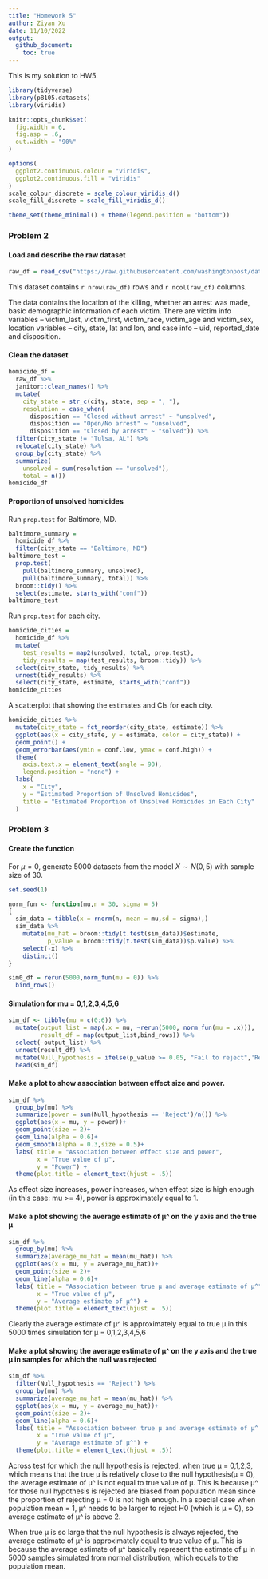 ```yaml
---
title: "Homework 5"
author: Ziyan Xu
date: 11/10/2022
output: 
  github_document:
    toc: true
---
```


This is my solution to HW5. 

```r
library(tidyverse)
library(p8105.datasets)
library(viridis)

knitr::opts_chunk$set(
  fig.width = 6,
  fig.asp = .6,
  out.width = "90%"
)

options(
  ggplot2.continuous.colour = "viridis",
  ggplot2.continuous.fill = "viridis"
)
scale_colour_discrete = scale_colour_viridis_d()
scale_fill_discrete = scale_fill_viridis_d()

theme_set(theme_minimal() + theme(legend.position = "bottom"))
```

### Problem 2

#### Load and describe the raw dataset

```r
raw_df = read_csv("https://raw.githubusercontent.com/washingtonpost/data-homicides/master/homicide-data.csv")
```

This dataset contains `r nrow(raw_df)` rows and `r ncol(raw_df)` columns.

The data contains the location of the killing, whether an arrest was made, basic demographic information of each victim. There are victim info variables -- victim_last, victim_first, victim_race, victim_age and victim_sex, location variables -- city, state, lat and lon, and case info -- uid, reported_date and disposition.

#### Clean the dataset
```r
homicide_df = 
  raw_df %>% 
  janitor::clean_names() %>% 
  mutate(
    city_state = str_c(city, state, sep = ", "),
    resolution = case_when(
      disposition == "Closed without arrest" ~ "unsolved",
      disposition == "Open/No arrest" ~ "unsolved",
      disposition == "Closed by arrest" ~ "solved")) %>% 
  filter(city_state != "Tulsa, AL") %>% 
  relocate(city_state) %>% 
  group_by(city_state) %>% 
  summarize(
    unsolved = sum(resolution == "unsolved"),
    total = n())
homicide_df
```

#### Proportion of unsolved homicides

Run `prop.test` for Baltimore, MD.
```r
baltimore_summary = 
  homicide_df %>% 
  filter(city_state == "Baltimore, MD")
baltimore_test =
  prop.test(
    pull(baltimore_summary, unsolved), 
    pull(baltimore_summary, total)) %>% 
  broom::tidy() %>% 
  select(estimate, starts_with("conf"))
baltimore_test
```

Run `prop.test` for each city.
```r
homicide_cities =
  homicide_df %>%
  mutate(
    test_results = map2(unsolved, total, prop.test),
    tidy_results = map(test_results, broom::tidy)) %>% 
  select(city_state, tidy_results) %>% 
  unnest(tidy_results) %>% 
  select(city_state, estimate, starts_with("conf"))
homicide_cities
```

A scatterplot that showing the estimates and CIs for each city.

```r
homicide_cities %>% 
  mutate(city_state = fct_reorder(city_state, estimate)) %>% 
  ggplot(aes(x = city_state, y = estimate, color = city_state)) +
  geom_point() +
  geom_errorbar(aes(ymin = conf.low, ymax = conf.high)) +
  theme(
    axis.text.x = element_text(angle = 90),
    legend.position = "none") +
  labs(
    x = "City",
    y = "Estimated Proportion of Unsolved Homicides",
    title = "Estimated Proportion of Unsolved Homicides in Each City"
  )
```

### Problem 3

#### Create the function 

For $\mu = 0$, generate 5000 datasets from the model $X \sim N(0,5)$ with sample size of 30.

```r
set.seed(1)

norm_fun <- function(mu,n = 30, sigma = 5)
{
  sim_data = tibble(x = rnorm(n, mean = mu,sd = sigma),)
  sim_data %>%
    mutate(mu_hat = broom::tidy(t.test(sim_data))$estimate,
           p_value = broom::tidy(t.test(sim_data))$p.value) %>%
    select(-x) %>%
    distinct()
}

sim0_df = rerun(5000,norm_fun(mu = 0)) %>%
  bind_rows()
```

#### Simulation for mu = 0,1,2,3,4,5,6

```r
sim_df <- tibble(mu = c(0:6)) %>% 
  mutate(output_list = map(.x = mu, ~rerun(5000, norm_fun(mu = .x))),
         result_df = map(output_list,bind_rows)) %>%
  select(-output_list) %>%
  unnest(result_df) %>%
  mutate(Null_hypothesis = ifelse(p_value >= 0.05, "Fail to reject",'Reject'))  
  head(sim_df)
```

#### Make a plot to show association between effect size and power.

```r
sim_df %>%
  group_by(mu) %>%
  summarize(power = sum(Null_hypothesis == 'Reject')/n()) %>% 
  ggplot(aes(x = mu, y = power))+
  geom_point(size = 2)+
  geom_line(alpha = 0.6)+
  geom_smooth(alpha = 0.3,size = 0.5)+
  labs( title = "Association between effect size and power",
        x = "True value of μ",
        y = "Power") +
  theme(plot.title = element_text(hjust = .5))
```

As effect size increases, power increases, when effect size is high enough (in this case: mu >= 4), power is approximately equal to 1. 

#### Make a plot showing the average estimate of μ^ on the y axis and the true μ 

```r
sim_df %>%
  group_by(mu) %>%
  summarize(average_mu_hat = mean(mu_hat)) %>%
  ggplot(aes(x = mu, y = average_mu_hat))+
  geom_point(size = 2)+
  geom_line(alpha = 0.6)+
  labs( title = "Association between true μ and average estimate of μ^",
        x = "True value of μ",
        y = "Average estimate of μ^") +
  theme(plot.title = element_text(hjust = .5))
```

Clearly the average estimate of μ^ is approximately equal to true μ in this 5000 times simulation for μ = 0,1,2,3,4,5,6

#### Make a plot showing the average estimate of μ^ on the y axis and the true μ in samples for which the null was rejected

```r
sim_df %>%
  filter(Null_hypothesis == 'Reject') %>%
  group_by(mu) %>%
  summarize(average_mu_hat = mean(mu_hat)) %>%
  ggplot(aes(x = mu, y = average_mu_hat))+
  geom_point(size = 2)+
  geom_line(alpha = 0.6)+
  labs( title = "Association between true μ and average estimate of μ^ when H0 is rejected",
        x = "True value of μ",
        y = "Average estimate of μ^") +
  theme(plot.title = element_text(hjust = .5))
```

Across test for which the null hypothesis is rejected, when true μ = 0,1,2,3, which means that the true μ is relatively close to the null hypothesis(μ = 0), the average estimate of μ^ is not equal to true value of μ. This is because μ^ for those null hypothesis is rejected are biased from population mean since the proportion of rejecting μ = 0 is not high enough. In a special case when population mean = 1, μ^ needs to be larger to reject H0 (which is μ = 0), so average estimate of μ^ is above 2. 
  
When true μ is so large that the null hypothesis is always rejected, the average estimate of μ^ is approximately equal to true value of μ. This is because the average estimate of μ^ basically represent the estimate of μ in 5000 samples simulated from normal distribution, which equals to the population mean.

